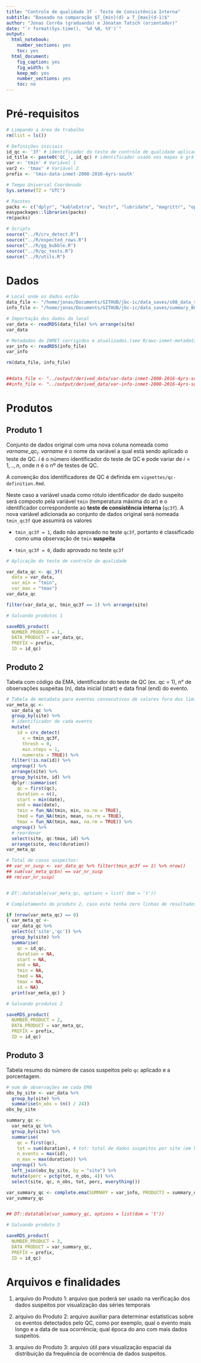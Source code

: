 ```yaml
---
title: "Controle de qualidade 3f - Teste de Consistência Interna"
subtitle: "Baseado na comparação $T_{min}(d) ≥ T_{max}(d-1)$"
author: "Jonas Corrêa (graduando) e Jônatan Tatsch (orientador)"
date: "`r format(Sys.time(), '%d %B, %Y')`"
output:
  html_notebook:
    number_sections: yes
    toc: yes
  html_document:
    fig_caption: yes
    fig_width: 6
    keep_md: yes
    number_sections: yes
    toc: no
---
```


# Pré-requisitos

```r
# Limpando a área de trabalho
rm(list = ls())
```

```r
# Definições iniciais
id_qc <- '3f' # identificador do teste de controle de qualidade aplicado
id_title <- paste0('QC_', id_qc) # identificador usado nos mapas e gráficos
var <- 'tmin' # Variável 1
var2 <- 'tmax' # Variável 2
prefix <- 'tmin-data-inmet-2008-2016-4yrs-south'
```

```r
# Tempo Universal Coordenado
Sys.setenv(TZ = "UTC")

# Pacotes
packs <- c("dplyr", "kableExtra", "knitr", "lubridate", "magrittr", "openair", "padr", "stringr", "tidyverse")
easypackages::libraries(packs)
rm(packs)

# Scripts
source("../R/crv_detect.R")
source("../R/expected_rows.R")
source("../R/gg_bubble.R")
source("../R/qc_tests.R")
source("../R/utils.R")
```


# Dados

```r
# Local onde os dados estão
data_file <- "/home/jonas/Documents/GITHUB/jbc-ic/data_saves/s08_data_sel.rds"
info_file <- "/home/jonas/Documents/GITHUB/jbc-ic/data_saves/summary_80.rds"

# Importação dos dados do local
var_data <- readRDS(data_file) %>% arrange(site)
var_data

# Metadados do INMET corrigidos e atualizados.(see R/aws-inmet-metadata.R)
var_info <- readRDS(info_file)
var_info

rm(data_file, info_file)


##data_file <- "../output/derived_data/var-data-inmet-2008-2016-4yrs-south.rds"
##info_file <- "../output/derived_data/var-info-inmet-2008-2016-4yrs-south.rds"
```


# Produtos

## Produto 1

Conjunto de dados original com uma nova coluna nomeada como $varname\_qc_{i}$. $varname$ é o nome da variável a qual está sendo aplicado o teste de QC. $i$ é o número identificador do teste de QC e pode variar de $i=1,..,n$, onde $n$ é o nº de testes de QC.

A convenção dos identificadores de QC é definida em `vignettes/qc-definition.Rmd`. 

Neste caso a variável usada como rótulo identificador de dado suspeito será composto pela variável `tmin` (temperatura máxima do ar) e o identificador correspondente ao **teste de consistência interna** (`qc3f`). A nova variável adicionada ao conjunto de dados original será nomeada `tmin_qc3f` que assumirá os valores

  - `tmin_qc3f = 1`, dado não aprovado no teste `qc3f`, portanto é classificado como uma observação de `tmin` **suspeita**
  
  - `tmin_qc3f = 0`, dado aprovado no teste `qc3f`


```r
# Aplicação do teste de controle de qualidade

var_data_qc <- qc_3f(
  data = var_data,
  var_min = "tmin",
  var_max = "tmax") 
var_data_qc

filter(var_data_qc, tmin_qc3f == 1) %>% arrange(site)
```

```r
# Salvando produtos 1

saveRDS_product(
  NUMBER_PRODUCT = 1,
  DATA_PRODUCT = var_data_qc,
  PREFIX = prefix,
  ID = id_qc)
```

## Produto 2

Tabela com código da EMA, identificador do teste de QC (ex. qc = 1), n° de observações suspeitas (n), data inicial (start) e data final (end) do evento.

```r
# Tabela de metadata para eventos consecutivos de valores fora dos limites -----
var_meta_qc <-
  var_data_qc %>%
  group_by(site) %>%
  # identificador de cada evento
  mutate(
    id = crv_detect(
      x = tmin_qc3f, 
      thresh = 0,
      min.steps = 1, 
      numerate = TRUE)) %>%
  filter(!is.na(id)) %>%
  ungroup() %>%
  arrange(site) %>%
  group_by(site, id) %>%
  dplyr::summarise(
    qc = first(qc),
    duration = n(),
    start = min(date), 
    end = max(date),
    tmin = fun_NA(tmin, min, na.rm = TRUE),
    tmed = fun_NA(tmin, mean, na.rm = TRUE),
    tmax = fun_NA(tmin, max, na.rm = TRUE)) %>%
  ungroup() %>%
  # reordenar
  select(site, qc:tmax, id) %>%
  arrange(site, desc(duration))
var_meta_qc

# Total de casos suspeitos:
## var_nr_susp <- var_data_qc %>% filter(tmin_qc3f == 1) %>% nrow()
## sum(var_meta_qc$n) == var_nr_susp
## rm(var_nr_susp)


# DT::datatable(var_meta_qc, options = list( dom = 't'))
```

```r
# Completamento do produto 2, caso este tenha zero linhas de resultados

if (nrow(var_meta_qc) == 0)
{ var_meta_qc <-
  var_data_qc %>% 
  select(c('site','qc')) %>% 
  group_by(site) %>% 
  summarise(
    qc = id_qc,
    duration = NA,
    start = NA,
    end = NA,
    tmin = NA,
    tmed = NA,
    tmax = NA,
    id = NA)
  print(var_meta_qc) }
```

```r
# Salvando produtos 2

saveRDS_product(
  NUMBER_PRODUCT = 2,
  DATA_PRODUCT = var_meta_qc,
  PREFIX = prefix,
  ID = id_qc)
```


## Produto 3

Tabela resumo do número de casos suspeitos pelo `qc` aplicado e a porcentagem.

```r
# num de observações em cada EMA
obs_by_site <- var_data %>%
  group_by(site) %>%
  summarise(n_obs = (n() / 24))
obs_by_site
```

```r
summary_qc <-
  var_meta_qc %>%
  group_by(site) %>%
  summarise(
    qc = first(qc),
    tot = sum(duration), # tot: total de dados suspeitos por site (em horas)
    n_events = max(id),
    n_max = max(duration)) %>%
  ungroup() %>%
  left_join(obs_by_site, by = "site") %>%
  mutate(perc = pctg(tot, n_obs, 4)) %>%
  select(site, qc, n_obs, tot, perc, everything())

var_summary_qc <- complete.ema(SUMMARY = var_info, PRODUCT3 = summary_qc)
var_summary_qc


## DT::datatable(var_summary_qc, options = list(dom = 't'))
```

```r
# Salvando produto 3

saveRDS_product(
  NUMBER_PRODUCT = 3,
  DATA_PRODUCT = var_summary_qc,
  PREFIX = prefix,
  ID = id_qc)
```


# Arquivos e finalidades

1. arquivo do Produto 1: arquivo que poderá ser usado na verificação dos dados suspeitos por visualização das séries temporais

2. arquivo do Produto 2: arquivo auxiliar para determinar estatísticas sobre os eventos detectados pelo QC, como por exemplo, qual o evento mais longo e a data de sua ocorrência; qual época do ano com mais dados suspeitos.

3. arquivo do Produto 3: arquivo útil para visualização espacial da distribuição da frequência de ocorrência de dados suspeitos.
